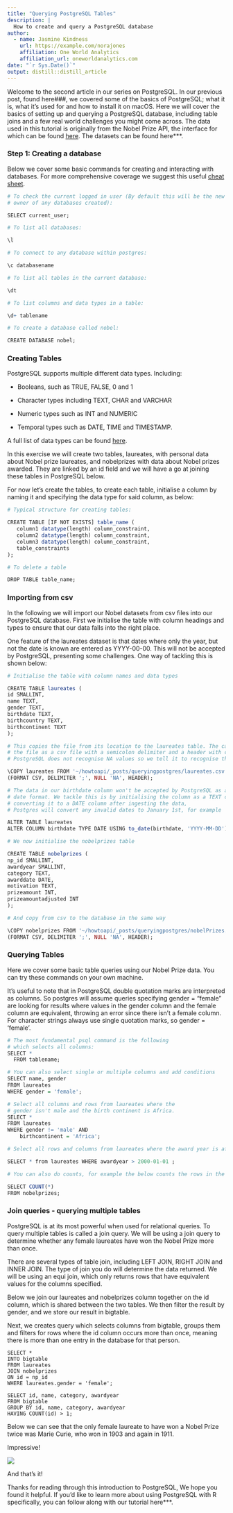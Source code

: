 ```yaml
---
title: "Querying PostgreSQL Tables"
description: |
  How to create and query a PostgreSQL database
author:
  - name: Jasmine Kindness 
    url: https://example.com/norajones
    affiliation: One World Analytics
    affiliation_url: oneworldanalytics.com
date: "`r Sys.Date()`"
output: distill::distill_article
---
```


Welcome to the second article in our series on PostgreSQL. In our previous post, found here###, we covered some of the basics of PostgreSQL; what it is, what it's used for and how to install it on macOS. Here we will cover the basics of setting up and querying a PostgreSQL database, including table joins and a few real world challenges you might come across. The data used in this tutorial is originally from the Nobel Prize API, the interface for which can be found [here](https://app.swaggerhub.com/apis/NobelMedia/NobelMasterData/2.1). The datasets can be found here***.

### Step 1: Creating a database

Below we cover some basic commands for creating and interacting with databases. For more comprehensive coverage we suggest this useful [cheat sheet](https://postgrescheatsheet.com/#/databases).

```r

# To check the current logged in user (By default this will be the new 
# owner of any databases created):

SELECT current_user;

# To list all databases:

\l

# To connect to any database within postgres:

\c databasename

# To list all tables in the current database:

\dt 

# To list columns and data types in a table:

\d+ tablename

# To create a database called nobel:

CREATE DATABASE nobel;

```

### Creating Tables

PostgreSQL supports multiple different data types. Including:

* Booleans, such as TRUE, FALSE, 0 and 1

* Character types including TEXT, CHAR and VARCHAR

* Numeric types such as INT and NUMERIC 

* Temporal types such as DATE, TIME and TIMESTAMP. 

A full list of data types can be found [here](https://www.postgresql.org/docs/9.5/datatype.html). 

In this exercise we will create two tables, laureates, with personal data about Nobel prize laureates, and nobelprizes with data about Nobel prizes awarded. They are linked by an id field and we will have a go at joining these tables in PostgreSQL below. 

For now let's create the tables, to create each table, initialise a column by naming it and specifying the data type for said column, as below:


```r

# Typical structure for creating tables:

CREATE TABLE [IF NOT EXISTS] table_name (
   column1 datatype(length) column_constraint,
   column2 datatype(length) column_constraint,
   column3 datatype(length) column_constraint,
   table_constraints
);

# To delete a table

DROP TABLE table_name;

```

### Importing from csv

In the following we will import our Nobel datasets from csv files into our PostgreSQL database. First we initialise the table with column headings and types to ensure that our data falls into the right place.

One feature of the laureates dataset is that dates where only the year, but not the date is known are entered as YYYY-00-00. This will not be accepted by PostgreSQL, presenting some challenges. One way of tackling this is shown below:

```r

# Initialise the table with column names and data types

CREATE TABLE laureates (
id SMALLINT,
name TEXT,
gender TEXT,
birthdate TEXT, 
birthcountry TEXT,
birthcontinent TEXT
);

# This copies the file from its location to the laureates table. The call identifies 
# the file as a csv file with a semicolon delimiter and a header with column names.
# PostgreSQL does not recognise NA values so we tell it to recognise them as NULL

\COPY laureates FROM '~/howtoapi/_posts/queryingpostgres/laureates.csv' WITH 
(FORMAT CSV, DELIMITER ';', NULL 'NA', HEADER);

# The data in our birthdate column won't be accepted by PostgreSQL as a 
# date format. We tackle this is by initialising the column as a TEXT column and 
# converting it to a DATE column after ingesting the data, 
# Postgres will convert any invalid dates to January 1st, for example '1948-01-01'.

ALTER TABLE laureates
ALTER COLUMN birthdate TYPE DATE USING to_date(birthdate, 'YYYY-MM-DD');

# We now initialise the nobelprizes table

CREATE TABLE nobelprizes (
np_id SMALLINT,
awardyear SMALLINT,
category TEXT,
awarddate DATE,
motivation TEXT,
prizeamount INT,
prizeamountadjusted INT
);

# And copy from csv to the database in the same way

\COPY nobelprizes FROM '~/howtoapi/_posts/queryingpostgres/nobelPrizes.csv' WITH 
(FORMAT CSV, DELIMITER ';', NULL 'NA', HEADER);

```

### Querying Tables

Here we cover some basic table queries using our Nobel Prize data. You can try these commands on your own machine.

It's useful to note that in PostgreSQL double quotation marks are interpreted as columns. So postgres will assume queries specifying gender = "female" are looking for results where values in the gender column and the female column are equivalent, throwing an error since there isn't a female column. For character strings always use single quotation marks, so gender = 'female'.

```r

# The most fundamental psql command is the following
# which selects all columns:
SELECT *
  FROM tablename;

# You can also select single or multiple columns and add conditions
SELECT name, gender
FROM laureates
WHERE gender = 'female';

# Select all columns and rows from laureates where the 
# gender isn't male and the birth continent is Africa.
SELECT *
FROM laureates
WHERE gender != 'male' AND 
    birthcontinent = 'Africa';

# Select all rows and columns from laureates where the award year is after the millennium.

SELECT * from laureates WHERE awardyear > 2000-01-01 ;

# You can also do counts, for example the below counts the rows in the nobelprizes table

SELECT COUNT(*)
FROM nobelprizes;

```

### Join queries - querying multiple tables

PostgreSQL is at its most powerful when used for relational queries. To query multiple tables is called a join query. We will be using a join query to determine whether any female laureates have won the Nobel Prize more than once.

There are several types of table join, including LEFT JOIN, RIGHT JOIN and INNER JOIN. The type of join you do will determine the data returned. We will be using an equi join, which only returns rows that have equivalent values for the columns specified.

Below we join our laureates and nobelprizes column together on the id column, which is shared between the two tables. We then filter the result by gender, and we store our result in bigtable.

Next, we creates query which selects columns from bigtable, groups them and filters for rows where the id column occurs more than once, meaning there is more than one entry in the database for that person.

```psql

SELECT * 
INTO bigtable
FROM laureates
JOIN nobelprizes
ON id = np_id
WHERE laureates.gender = 'female';

SELECT id, name, category, awardyear
FROM bigtable
GROUP BY id, name, category, awardyear
HAVING COUNT(id) > 1;

```


Below we can see that the only female laureate to have won a Nobel Prize twice was Marie Curie, who won in 1903 and again in 1911. 

Impressive!

![](postgresscreenshot.png)

And that's it! 

Thanks for reading through this introduction to PostgreSQL, We hope you found it helpful. If you'd like to learn more about using PostgreSQL with R specifically, you can follow along with our tutorial here***.
